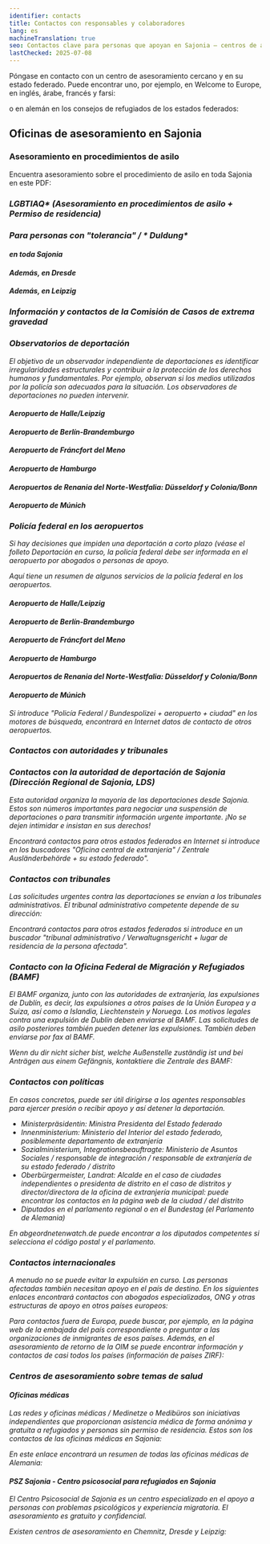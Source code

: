 ```yaml
---
identifier: contacts
title: Contactos con responsables y colaboradores
lang: es
machineTranslation: true
seo: Contactos clave para personas que apoyan en Sajonia – centros de asesoramiento, autoridades, tribunales y contactos políticos para personas en riesgo de deportación.
lastChecked: 2025-07-08
---
```


Póngase en contacto con un centro de asesoramiento cercano y en su estado federado. Puede encontrar uno, por ejemplo, en Welcome to Europe, en inglés, árabe, francés y farsi:
<ExternalShortLink identifier="w2eu_contacts" />

o en alemán en los consejos de refugiados de los estados federados:
<ExternalShortLink identifier="fluechtlingsraete" />

## Oficinas de asesoramiento en Sajonia

### Asesoramiento en procedimientos de asilo

Encuentra asesoramiento sobre el procedimiento de asilo en toda Sajonia en este PDF:
<ExternalShortLink identifier="sfr_avbpdf" />

<Address identifier="sfr_avb" />
<Address identifier="rlc_dresden" />
<Address identifier="rlc_leipzig" />

### LGBTIAQ* (Asesoramiento en procedimientos de asilo + Permiso de residencia)

<Address identifier="gerede_dresden" />
<Address identifier="rosalinde" />
<Address identifier="lsvd_chemnitz" />

### Para personas con "tolerancia" / * Duldung*

#### en toda Sajonia

<Address identifier="sfr_perspectives" />

#### Además, en Dresde

<Address identifier="sfr_perspektive_bleiberecht" />
<Address identifier="rlc_dresden" />

#### Además, en Leipzig

<Address identifier="rlc_leipzig" />
<Address identifier="space_leipzig" />

### Información y contactos de la Comisión de Casos de extrema gravedad

<ExternalShortLink identifier="saxhfk_hardship" />
<Address identifier="hfksachsen" />

### Observatorios de deportación

El objetivo de un observador independiente de deportaciones es identificar irregularidades estructurales y contribuir a la protección de los derechos humanos y fundamentales. Por ejemplo, observan si los medios utilizados por la policía son adecuados para la situación. Los observadores de deportaciones no pueden intervenir.

#### Aeropuerto de Halle/Leipzig
<Address identifier="airport_halle_leipzig" />

#### Aeropuerto de Berlín-Brandemburgo
<Address identifier="airport_berlin-brandenburg" />

#### Aeropuerto de Fráncfort del Meno
<Address identifier="airport_frankfurt" />

#### Aeropuerto de Hamburgo
<Address identifier="airport_hh" />

#### Aeropuertos de Renania del Norte-Westfalia: Düsseldorf y Colonia/Bonn
<Address identifier="airport_nrw" />

#### Aeropuerto de Múnich
<Address identifier="airport_munich" />

### Policía federal en los aeropuertos

Si hay decisiones que impiden una deportación a corto plazo (véase el folleto <InternalShortLink identifier="ongoing-deportation">Deportación en curso</InternalShortLink>, la policía federal debe ser informada en el aeropuerto por abogados o personas de apoyo.

Aquí tiene un resumen de algunos servicios de la policía federal en los aeropuertos.

#### Aeropuerto de Halle/Leipzig
<Address identifier="bupo_leipzig" />

#### Aeropuerto de Berlín-Brandemburgo
<Address identifier="bupo_ber" />

#### Aeropuerto de Fráncfort del Meno
<Address identifier="bupo_frankfurt" />

#### Aeropuerto de Hamburgo
<Address identifier="bupo_hh" />

#### Aeropuertos de Renania del Norte-Westfalia: Düsseldorf y Colonia/Bonn
<Address identifier="bupo_duesseldorf" />
<Address identifier="bupo_koeln" />

#### Aeropuerto de Múnich
<Address identifier="bupo_mun" />

Si introduce "Policía Federal / *Bundespolizei* + aeropuerto + ciudad" en los motores de búsqueda, encontrará en Internet datos de contacto de otros aeropuertos.

### Contactos con autoridades y tribunales

<Block identifier="fax" />

### Contactos con la autoridad de deportación de Sajonia (Dirección Regional de Sajonia, LDS)

Esta autoridad organiza la mayoría de las deportaciones desde Sajonia.
Estos son números importantes para negociar una suspensión de deportaciones o para transmitir información urgente importante.
¡No se dejen intimidar e insistan en sus derechos!

<Address identifier="lds" />

Encontrará contactos para otros estados federados en Internet si introduce en los buscadores "Oficina central de extranjería" / *Zentrale Ausländerbehörde* + su estado federado".

### Contactos con tribunales

Las solicitudes urgentes contra las deportaciones se envían a los tribunales administrativos. El tribunal administrativo competente depende de su dirección:

<Address identifier="vg_chemnitz" />
<Address identifier="vg_dresden" />
<Address identifier="vg_leipzig" />

Encontrará contactos para otros estados federados si introduce en un buscador "tribunal administrativo / *Verwaltugnsgericht* + lugar de residencia de la persona afectada".

### Contacto con la Oficina Federal de Migración y Refugiados (BAMF)

El BAMF organiza, junto con las autoridades de extranjería, las expulsiones de Dublín, es decir, las expulsiones a otros países de la Unión Europea y a Suiza, así como a Islandia, Liechtenstein y Noruega. Los motivos legales contra una expulsión de Dublín deben enviarse al BAMF. Las solicitudes de asilo posteriores también pueden detener las expulsiones. También deben enviarse por fax al BAMF.

<Address identifier="bamf-dd" />
<Address identifier="bamf-le" />
<Address identifier="bamf-ch" />
Wenn du dir nicht sicher bist, welche Außenstelle zuständig ist und bei Anträgen aus einem Gefängnis, kontaktiere die Zentrale des BAMF:
<Address identifier="bamf-allg" />

### Contactos con políticas

En casos concretos, puede ser útil dirigirse a los agentes responsables para ejercer presión o recibir apoyo y así detener la deportación.

- *Ministerpräsidentin*: Ministra Presidenta del Estado federado
- *Innenministerium*: Ministerio del Interior del estado federado, posiblemente departamento de extranjería
- *Sozialministerium*, *Integrationsbeauftragte*: Ministerio de Asuntos Sociales / responsable de integración / responsable de extranjería de su estado federado / distrito
- *Oberbürgermeister*, *Landrat*: Alcalde en el caso de ciudades independientes o presidenta de distrito en el caso de distritos y director/directora de la oficina de extranjería municipal: puede encontrar los contactos en la página web de la ciudad / del distrito
- Diputados en el parlamento regional o en el *Bundestag* (el Parlamento de Alemania)

En abgeordnetenwatch.de puede encontrar a los diputados competentes si selecciona el código postal y el parlamento.
<ExternalShortLink identifier="abgeordnetenwatch" />

### Contactos internacionales

A menudo no se puede evitar la expulsión en curso. Las personas afectadas también necesitan apoyo en el país de destino.
En los siguientes enlaces encontrará contactos con abogados especializados, ONG y otras estructuras de apoyo en otros países europeos:

<ExternalShortLink identifier="w2eu_contacts" />

<ExternalShortLink identifier="elena" />


Para contactos fuera de Europa, puede buscar, por ejemplo, en la página web de la embajada del país correspondiente o preguntar a las organizaciones de inmigrantes de esos países.
Además, en el asesoramiento de retorno de la OIM se puede encontrar información y contactos de casi todos los países (información de países ZIRF):

<Block identifier="return" />

### Centros de asesoramiento sobre temas de salud

#### Oficinas médicas

Las redes y oficinas médicas / *Medinetze* o *Medibüros* son iniciativas independientes que proporcionan asistencia médica de forma anónima y gratuita a refugiados y personas sin permiso de residencia.
Estos son los contactos de las oficinas médicas en Sajonia:
<Address identifier="medibuero_chemnitz" />
<Address identifier="medinetz_dresden" />
<Address identifier="medinetz_leipzig" />
<Address identifier="medinetz_plauen" />

En este enlace encontrará un resumen de todas las oficinas médicas de Alemania:
<ExternalShortLink identifier="medibueros" />

#### PSZ Sajonia - Centro psicosocial para refugiados en Sajonia

El Centro Psicosocial de Sajonia es un centro especializado en el apoyo a personas con problemas psicológicos y experiencia migratoria. El asesoramiento es gratuito y confidencial.
<ExternalShortLink identifier="psz" />

Existen centros de asesoramiento en Chemnitz, Dresde y Leipzig:
<Address identifier="psz_chemnitz" />
<Address identifier="psz_dresden" />
<Address identifier="psz_leipzig" />
